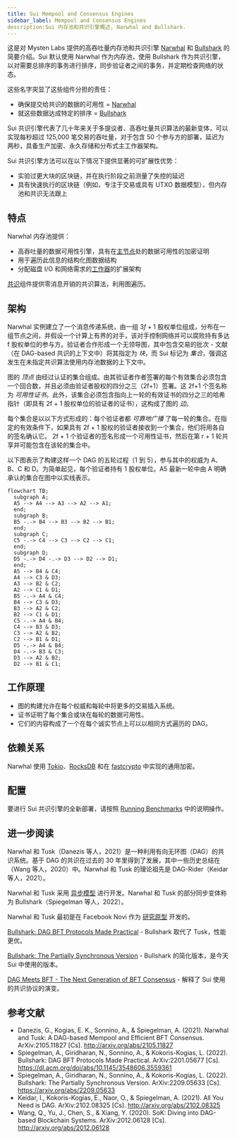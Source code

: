```yaml
---
title: Sui Mempool and Consensus Engines
sidebar_label: Mempool and Consensus Engines 
description:Sui 内存池和共识引擎概述, Narwhal and Bullshark.
---
```

 
这是对 Mysten Labs 提供的高吞吐量内存池和共识引擎 [Narwhal](https://github.com/MystenLabs/sui/tree/main/narwhal) 和 [Bullshark](https://arxiv.org/abs/2209.05633) 的简要介绍。Sui 默认使用 Narwhal 作为内存池，使用 Bullshark 作为共识引擎，以对需要总排序的事务进行排序，同步验证者之间的事务，并定期检查网络的状态。

这些名字突显了这些组件分担的责任：

- 确保提交给共识的数据的可用性 = [Narwhal](https://arxiv.org/abs/2105.11827)
- 就这些数据达成特定的排序 = [Bullshark](https://dl.acm.org/doi/abs/10.1145/3548606.3559361)

Sui 共识引擎代表了几十年来关于多提议者、高吞吐量共识算法的最新变体，可以实现每秒超过 125,000 笔交易的吞吐量，对于包含 50 个参与方的部署，延迟为两秒，具备生产加密、永久存储和分布式主工作器架构。

Sui 共识引擎方法可以在以下情况下提供显著的可扩展性优势：

- 实验过更大块的区块链，并在执行阶段之前测量了失控的延迟
- 具有快速执行的区块链（例如，专注于交易或具有 UTXO 数据模型），但内存池和共识无法跟上

## 特点

Narwhal 内存池提供：

- 高吞吐量的数据可用性引擎，具有在[主节点](https://github.com/MystenLabs/sui/blob/main/narwhal/primary)处的数据可用性的加密证明
- 用于遍历此信息的结构化图数据结构
- 分配磁盘 I/O 和网络需求的[工作器](https://github.com/MystenLabs/sui/blob/main/narwhal/worker)的扩展架构

[共识](https://github.com/MystenLabs/sui/blob/main/narwhal/consensus)组件提供零消息开销的共识算法，利用图遍历。

## 架构

Narwhal 实例建立了一个消息传递系统，由一组 $3f+1$ 股权单位组成，分布在一组节点之间，并假设一个计算上有界的对手，该对手控制网络并可以腐败持有多达 f 股权单位的参与方。验证者合作形成一个无领导图，其中包含交易的批次 - 文献（在 DAG-based 共识的上下文中）将其指定为 _块_，而 Sui 标记为 _集合_，强调这发生在未指定共识算法使用内存池数据的上下文中。

图的 *顶点* 由经过认证的集合组成。由其验证者作者签署的每个有效集合必须包含一个回合数，并且必须由验证者股权的四分之三（2f+1）签署。这 2f+1 个签名称为 _可用性证书_。此外，该集合必须包含指向上一轮的有效证书的四分之三的哈希指针（即具有 2f + 1 股权单位的验证者的证书），这构成了图的 *边*。

每个集合是以以下方式形成的：每个验证者都 _可靠地广播_ 了每一轮的集合。在指定的有效条件下，如果具有 2f + 1 股权的验证者接收到一个集合，他们将用各自的签名确认它。 2f + 1 个验证者的签名形成一个可用性证书，然后在第 r + 1 轮共享并可能包含在该轮的集合中。

以下图表示了构建这样一个 DAG 的五轮过程（1 到 5），参与其中的权威为 A、B、C 和 D。为简单起见，每个验证者持有 1 股权单位。A5 最新一轮中由 A 明确承认的集合在图中以实线表示。

```mermaid
flowchart TB;
  subgraph A;
  A5 --> A4 --> A3 --> A2 --> A1;
  end;
  subgraph B;
  B5 -.-> B4 --> B3 --> B2 --> B1;
  end;
  subgraph C;
  C5 -.-> C4 --> C3 --> C2 --> C1;
  end;
  subgraph D;
  D5 -.-> D4 -.-> D3 --> D2 --> D1;
  end;
  A5 --> B4 & C4;
  A4 --> C3 & D3;
  A3 --> B2 & C2;
  A2 --> C1 & D1;
  B5 -.-> A4 & C4;
  B4 --> C3 & D3;
  B3 --> A2 & C2;
  B2 --> C1 & D1;
  C5 -.-> A4 & B4;
  C4 --> B3 & D3;
  C3 --> A2 & B2;
  C2 --> B1 & D1;
  D5 -.-> A4 & B4;
  D4 -.-> B3 & C3;
  D3 --> A2 & B2;
  D2 --> B1 & C1;
```

## 工作原理

* 图的构建允许在每个权威和每轮中将更多的交易插入系统。
* 证书证明了每个集合或块在每轮的数据可用性。
* 它们的内容构成了一个在每个诚实节点上可以以相同方式遍历的 DAG。

## 依赖关系

Narwhal 使用 [Tokio](https://github.com/tokio-rs/tokio)、[RocksDB](https://github.com/facebook/rocksdb/) 和在 [fastcrypto](https://github.com/MystenLabs/fastcrypto) 中实现的通用加密。

## 配置

要进行 Sui 共识引擎的全新部署，请按照 [Running Benchmarks](https://github.com/MystenLabs/sui/blob/main/narwhal/benchmark) 中的说明操作。

## 进一步阅读

Narwhal 和 Tusk（Danezis 等人，2021）是一种利用有向无环图（DAG）的共识系统。基于 DAG 的共识在过去的 30 年里得到了发展，其中一些历史总结在（Wang 等人，2020）中。Narwhal 和 Tusk 的理论祖先是 DAG-Rider（Keidar 等人，2021）。

Narwhal 和 Tusk 采用 [异步模型](https://decentralizedthoughts.github.io/2019-06-01-2019-5-31-models/) 进行开发。Narwhal 和 Tusk 的部分同步变体称为 Bullshark（Spiegelman 等人，2022）。

Narwhal 和 Tusk 最初是在 Facebook Novi 作为 [研究原型](https://github.com/facebookresearch/narwhal) 开发的。

[Bullshark: DAG BFT Protocols Made Practical](https://arxiv.org/pdf/2201.05677.pdf) - 
Bullshark 取代了 Tusk，性能更优。

[Bullshark: The Partially Synchronous Version](https://arxiv.org/pdf/2209.05633.pdf) - 
Bullshark 的简化版本，是今天 Sui 中使用的版本。

[DAG Meets BFT - The Next Generation of BFT Consensus](https://decentralizedthoughts.github.io/2022-06-28-DAG-meets-BFT/) - 解释了 Sui 使用的共识协议的演变。

## 参考文献

 * Danezis, G., Kogias, E. K., Sonnino, A., & Spiegelman, A. (2021). Narwhal and Tusk: A DAG-based Mempool and Efficient BFT Consensus. ArXiv:2105.11827 [Cs]. http://arxiv.org/abs/2105.11827
 * Spiegelman, A., Giridharan, N., Sonnino, A., & Kokoris-Kogias, L. (2022). Bullshark: DAG BFT Protocols Made Practical. ArXiv:2201.05677 [Cs]. https://dl.acm.org/doi/abs/10.1145/3548606.3559361
 * Spiegelman, A., Giridharan, N., Sonnino, A., & Kokoris-Kogias, L. (2022). Bullshark: The Partially Synchronous Version. ArXiv:2209.05633 [Cs]. https://arxiv.org/abs/2209.05633
 * Keidar, I., Kokoris-Kogias, E., Naor, O., & Spiegelman, A. (2021). All You Need is DAG. ArXiv:2102.08325 [Cs]. http://arxiv.org/abs/2102.08325
 * Wang, Q., Yu, J., Chen, S., & Xiang, Y. (2020). SoK: Diving into DAG-based Blockchain Systems. ArXiv:2012.06128 [Cs]. http://arxiv.org/abs/2012.06128
